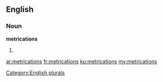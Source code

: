 ==English==

===Noun===
'''metrications'''

# {{plural of|metrication}}

[[Category:English plurals]]

[[ar:metrications]]
[[fr:metrications]]
[[ku:metrications]]
[[my:metrications]]
